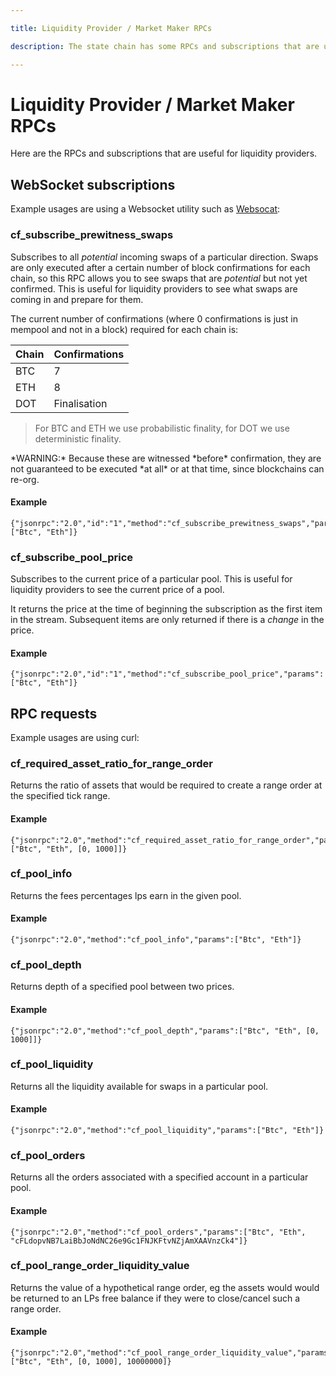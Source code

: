 ```yaml
---

title: Liquidity Provider / Market Maker RPCs

description: The state chain has some RPCs and subscriptions that are useful for liquidity providers.

---
```



# Liquidity Provider / Market Maker RPCs

Here are the RPCs and subscriptions that are useful for liquidity providers.

## WebSocket subscriptions

Example usages are using a Websocket utility such as [Websocat](https://github.com/vi/websocat):


### cf_subscribe_prewitness_swaps

Subscribes to all *potential* incoming swaps of a particular direction. Swaps are only executed after a certain number of block confirmations for each chain, so this RPC allows you to see
swaps that are *potential* but not yet confirmed. This is useful for liquidity providers to see what swaps are coming in and prepare for them.

The current number of confirmations (where 0 confirmations is just in mempool and not in a block) required for each chain is:

| Chain | Confirmations |
|-------|---------------|
| BTC   | 7             |
| ETH   | 8             |
| DOT   | Finalisation  |


> For BTC and ETH we use probabilistic finality, for DOT we use deterministic finality.

<Callout type="warning">
*WARNING:* Because these are witnessed *before* confirmation, they are not guaranteed to be executed *at all* or at that time, since blockchains can re-org.
</Callout>

#### Example

```
{"jsonrpc":"2.0","id":"1","method":"cf_subscribe_prewitness_swaps","params":["Btc", "Eth"]}
```

### cf_subscribe_pool_price

Subscribes to the current price of a particular pool. This is useful for liquidity providers to see the current price of a pool.

It returns the price at the time of beginning the subscription as the first item in the stream. Subsequent items are only returned if there is a *change* in the price.

#### Example

```
{"jsonrpc":"2.0","id":"1","method":"cf_subscribe_pool_price","params":["Btc", "Eth"]}
```

## RPC requests

Example usages are using curl:

### cf_required_asset_ratio_for_range_order

Returns the ratio of assets that would be required to create a range order at the specified tick range.

#### Example

```
{"jsonrpc":"2.0","method":"cf_required_asset_ratio_for_range_order","params":["Btc", "Eth", [0, 1000]]}
```

### cf_pool_info

Returns the fees percentages lps earn in the given pool.

#### Example

```
{"jsonrpc":"2.0","method":"cf_pool_info","params":["Btc", "Eth"]}
```

### cf_pool_depth

Returns depth of a specified pool between two prices.

#### Example

```
{"jsonrpc":"2.0","method":"cf_pool_depth","params":["Btc", "Eth", [0, 1000]]}
```

### cf_pool_liquidity

Returns all the liquidity available for swaps in a particular pool.

#### Example

```
{"jsonrpc":"2.0","method":"cf_pool_liquidity","params":["Btc", "Eth"]}
```

### cf_pool_orders

Returns all the orders associated with a specified account in a particular pool.

#### Example

```
{"jsonrpc":"2.0","method":"cf_pool_orders","params":["Btc", "Eth", "cFLdopvNB7LaiBbJoNdNC26e9Gc1FNJKFtvNZjAmXAAVnzCk4"]}
```

### cf_pool_range_order_liquidity_value

Returns the value of a hypothetical range order, eg the assets would would be returned to an LPs free balance if they were to close/cancel such a range order.

#### Example

```
{"jsonrpc":"2.0","method":"cf_pool_range_order_liquidity_value","params":["Btc", "Eth", [0, 1000], 10000000]}
```
